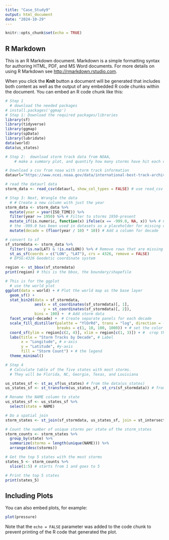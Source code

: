 ```yaml
---
title: "Case_Study9"
output: html_document
date: "2024-10-29"
---
```


```r
knitr::opts_chunk$set(echo = TRUE)
```

## R Markdown

This is an R Markdown document. Markdown is a simple formatting syntax for authoring HTML, PDF, and MS Word documents. For more details on using R Markdown see <http://rmarkdown.rstudio.com>.

When you click the **Knit** button a document will be generated that includes both content as well as the output of any embedded R code chunks within the document. You can embed an R code chunk like this:

```r

# Step 1
  # download the needed packages 
# install.packages('ggmap')
# Step 1: Download the required packages/libraries 
library(sf)
library(tidyverse)
library(ggmap)
library(spData)
library(lubridate)
data(world)
data(us_states)
```

```r
# Step 2:  download storm track data from NOAA, 
    # make a summary plot, and quantify how many storms have hit each of the United States

# Download a csv from noaa with storm track information
dataurl="https://www.ncei.noaa.gov/data/international-best-track-archive-for-climate-stewardship-ibtracs/v04r01/access/csv/ibtracs.NA.list.v04r01.csv"

# read the dataurl data 
storm_data <- read_csv(dataurl, show_col_types = FALSE) # use read_csv and ignore the show_col_types
```

```r
# Step 3: Next, Wrangle the data
  # # Create a new column with just the year
storm_data <- storm_data %>%
  mutate(year = year(ISO_TIME)) %>%
  filter(year >= 1950) %>% # Filter to storms 1950-present 
  mutate_if(is.numeric, function(x) ifelse(x == -999.0, NA, x)) %>% # Convert -999.0 to NA
  # the -999.0 has been used in datasets as a placeholder for missing or undefined data. There are a few other variations 
  mutate(decade = (floor(year / 10) * 10)) # Add a column for decade

# convert to sf 
sf_stormdata <- storm_data %>%
  filter(!is.na(LAT) & !is.na(LON)) %>% # Remove rows that are missing coords 
  st_as_sf(coords = c("LON", "LAT"), crs = 4326, remove = FALSE)
  # EPSG:4326 Geodetic coordinate system

region <- st_bbox(sf_stormdata)
print(region) # this is the bbox, the boundary/shapefile 
```
```r
# This is for the ggplot 
  # use the world plot 
ggplot(data = world) + # Plot the world map as the base layer
  geom_sf() +
  stat_bin2d(data = sf_stormdata, 
             aes(x = st_coordinates(sf_stormdata)[, 1], 
                 y = st_coordinates(sf_stormdata)[, 2]), 
             bins = 100) +  # Add storm data
  facet_wrap(~decade) +  # Create separate panels for each decade
  scale_fill_distiller(palette = "YlOrRd", trans = "log", direction = -1, 
                       breaks = c(1, 10, 100, 1000)) + # set the color ramp
  coord_sf(ylim = region[c(2, 4)], xlim = region[c(1, 3)]) + #  crop the plot to the region
  labs(title = "Storm Tracks by Decade", # Label
       x = "Longitude", # x-axis
       y = "Latitude", #y-axis 
       fill = "Storm Count") + # the legend 
  theme_minimal()
```

```r

# Step 4
  # Calculate table of the five states with most storms. 
  # They will be Florida, NC, Georgie, Texas, and Louisiana

us_states_sf <- st_as_sf(us_states) # from the data(us_states)
us_states_sf <- st_transform(us_states_sf, st_crs(sf_stormdata)) # from the sf_stormdata, use the st_transform

# Rename the NAME column to state 
us_states_sf <- us_states_sf %>%
  select(state = NAME)

# Do a spatial join 
storm_states <- st_join(sf_stormdata, us_states_sf, join = st_intersects, left = FALSE)

# Count the number of unique storms per state of the storm_states
storm_counts <- storm_states %>%
  group_by(state) %>%
  summarize(storms = length(unique(NAME))) %>%
  arrange(desc(storms))

# Get the top 5 states with the most storms
states_5 <- storm_counts %>%
  slice(1:5) # starts from 1 and goes to 5

# Print the top 5 states
print(states_5)
```



## Including Plots

You can also embed plots, for example:

```r
plot(pressure)
```

Note that the `echo = FALSE` parameter was added to the code chunk to prevent printing of the R code that generated the plot.
